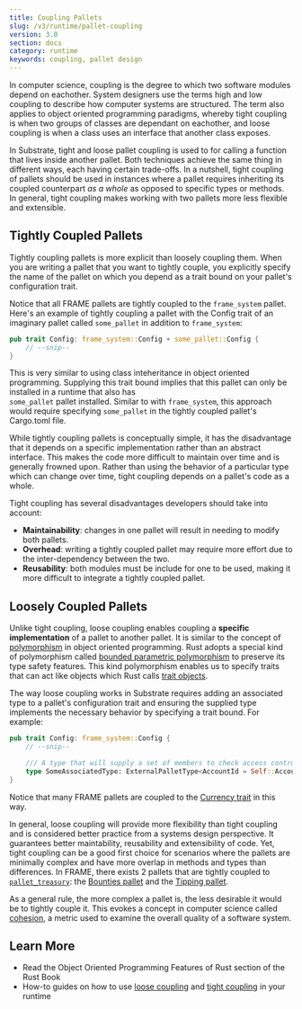 ```yaml
---
title: Coupling Pallets
slug: /v3/runtime/pallet-coupling
version: 3.0
section: docs
category: runtime
keywords: coupling, pallet design
---
```


In computer science, <ExternalLink url="https://en.wikipedia.org/wiki/Coupling_(computer_programming)">coupling</ExternalLink> 
is the degree to which two software modules depend on eachother. System designers use the terms high and low coupling to 
describe how computer systems are structured. The term also applies to object oriented programming paradigms, whereby tight 
coupling is when two groups of classes are dependant on eachother, and loose coupling is when a class uses an interface that 
another class exposes.

In Substrate, tight and loose pallet coupling is used to for calling a function that lives inside another pallet. 
Both techniques achieve the same thing in different ways, each having certain trade-offs. In a nutshell,
tight coupling of pallets should be used in instances where a pallet requires inheriting its coupled counterpart 
_as a whole_ as opposed to specific types or methods. In general, tight coupling makes working with two pallets more less 
flexible and extensible.

##  Tightly Coupled Pallets

Tightly coupling pallets is more explicit than loosely coupling them. When you are writing a pallet that 
you want to tightly couple, you explicitly specify the name of the pallet on which you depend as a trait bound on your 
pallet's configuration trait. 

Notice that all FRAME pallets are tightly coupled to the `frame_system` pallet. Here's an example of tightly
coupling a pallet with the Config trait of an imaginary pallet called `some_pallet` in addition to `frame_system`:

```rust
pub trait Config: frame_system::Config + some_pallet::Config {
    // --snip--
}
```

This is very similar to using class inteheritance in object oriented programming. 
Supplying this trait bound implies that this pallet can only be installed in a runtime that also has  
`some_pallet` pallet installed. Similar to with `frame_system`, this approach would require specifying
`some_pallet` in the tightly coupled pallet's Cargo.toml file. 

While tightly coupling pallets is conceptually simple, it has the disadvantage that it depends on a specific 
implementation rather than an abstract interface. This makes the code more difficult to maintain over time and is 
generally frowned upon. Rather than using the behavior of a particular type which can change over time, tight 
coupling depends on a pallet's code as a whole. 

Tight coupling has several disadvantages developers should take into account:

- **Maintainability**: changes in one pallet will result in needing to modify both pallets. 
- **Overhead**: writing a tightly coupled pallet may require more effort due to the inter-dependency between the two. 
- **Reusability**: both modules must be include for one to be used, making it more difficult to integrate a tightly coupled pallet. 

##  Loosely Coupled Pallets

Unlike tight coupling, loose coupling enables coupling a **specific implementation** of a pallet to another pallet. It is similar 
to the concept of [polymorphism](https://en.wikipedia.org/wiki/Polymorphism_(computer_science)) in object oriented 
programming. Rust adopts a special kind of polymorphism called [bounded parametric polymorphism](https://en.wikipedia.org/wiki/Parametric_polymorphism)
to preserve its type safety features. This kind polymorphism enables us to specify traits that can act like objects which Rust calls
[trait objects](https://doc.rust-lang.org/book/ch17-02-trait-objects.html#using-trait-objects-that-allow-for-values-of-different-types).

The way loose coupling works in Substrate requires adding an associated type to a pallet's configuration trait and ensuring the supplied type 
implements the necessary behavior by specifying a trait bound. For example:

```rust
pub trait Config: frame_system::Config {
    // --snip--

    /// A type that will supply a set of members to check access control against
    type SomeAssociatedType: ExternalPalletType<AccountId = Self::AccountId>;
}
```

Notice that many FRAME pallets are coupled to the [Currency trait](https://substrate.dev/rustdocs/latest/frame_support/traits/tokens/currency/trait.Currency.html)
in this way. 

In general, loose coupling will provide more flexibility than tight coupling and is considered better practice from a systems design perspective.
It guarantees better maintability, reusability and extensibility of code. Yet, tight coupling can be a good first choice for scenarios where
the pallets are minimally complex and have more overlap in methods and types than differences. In FRAME, there exists 2 pallets that are tightly coupled
to [`pallet_treasury`](https://github.com/paritytech/substrate/tree/master/frame/treasury): the [Bounties pallet](https://github.com/paritytech/substrate/tree/master/frame/bounties) and the [Tipping pallet](https://github.com/paritytech/substrate/tree/master/frame/tips).

As a general rule, the more complex a pallet is, the less desirable 
it would be to tightly couple it. This evokes a concept in computer science called [cohesion](https://en.wikipedia.org/wiki/Cohesion_(computer_science)), 
a metric used to examine the overall quality of a software system.

## Learn More

- Read the <ExternalLink url="https://doc.rust-lang.org/book/ch17-00-oop.html">Object Oriented Programming Features of Rust</ExternalLink> 
section of the Rust Book
- How-to guides on how to use [loose coupling](/how-to-guides/v3/pallet-design/tight-coupling) and [tight coupling](/how-to-guides/v3/pallet-design/loose-coupling) in your runtime
